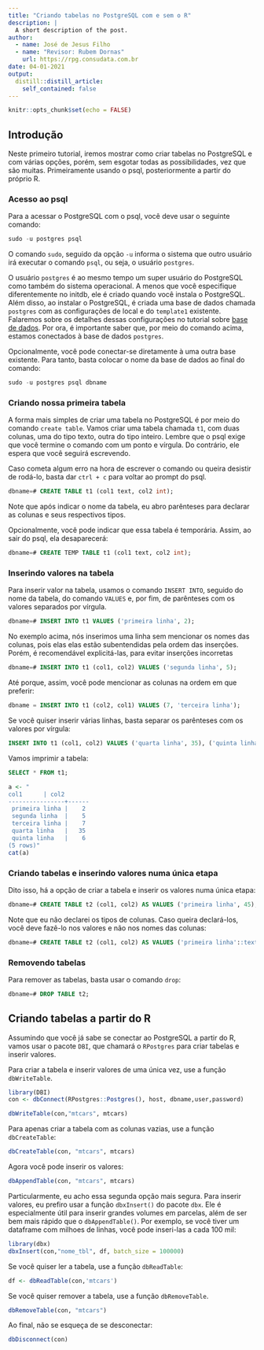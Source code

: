 ```yaml
---
title: "Criando tabelas no PostgreSQL com e sem o R"
description: |
  A short description of the post.
author:
  - name: José de Jesus Filho
  - name: "Revisor: Rubem Dornas"
    url: https://rpg.consudata.com.br
date: 04-01-2021
output:
  distill::distill_article:
    self_contained: false
---
```



```r
knitr::opts_chunk$set(echo = FALSE)
```



## Introdução

Neste primeiro tutorial, iremos mostrar como criar tabelas no PostgreSQL e com várias opções, porém, sem esgotar todas as possibilidades, vez que são muitas. Primeiramente usando o psql, posteriormente a partir do próprio R.

### Acesso ao psql

Para a acessar o PostgreSQL com o psql, você deve usar o seguinte comando:

```sql
sudo -u postgres psql
```

O comando `sudo`, seguido da opção `-u` informa o sistema que outro usuário irá executar o comando `psql`, ou seja, o usuário `postgres`.

O usuário `postgres` é ao mesmo tempo um super usuário do PostgreSQL como também do sistema operacional. A menos que você especifique diferentemente no initdb, ele é criado quando você instala o PostgreSQL. Além disso, ao instalar o PostgreSQL, é criada uma base de dados chamada `postgres` com as configurações de local e do `template1` existente. Falaremos sobre os detalhes dessas configurações no tutorial sobre [base de dados](https://app.consudata.com.br/postgresql/db). Por ora, é importante saber que, por meio do comando acima, estamos conectados à base de dados `postgres`. 

Opcionalmente, você pode conectar-se diretamente à uma outra base existente. Para tanto, basta colocar o nome da base de dados ao final do comando:

```sql
sudo -u postgres psql dbname
```

### Criando nossa primeira tabela

A forma mais simples de criar uma tabela no PostgreSQL é por meio do comando `create table`. Vamos criar uma tabela chamada `t1`, com duas colunas, uma do tipo texto, outra do tipo inteiro. Lembre que o psql exige que você termine o comando com um ponto e vírgula. Do contrário, ele espera que você seguirá escrevendo.

Caso cometa algum erro na hora de escrever o comando ou queira desistir de rodá-lo, basta dar `ctrl + c` para voltar ao prompt do psql.

```sql
dbname=# CREATE TABLE t1 (col1 text, col2 int);
```
Note que após indicar o nome da tabela, eu abro parênteses para declarar as colunas e seus respectivos tipos.

Opcionalmente, você pode indicar que essa tabela é temporária. Assim, ao sair do psql, ela desaparecerá:

```sql
dbname=# CREATE TEMP TABLE t1 (col1 text, col2 int);
```

### Inserindo valores na tabela

Para inserir valor na tabela, usamos o comando `INSERT INTO`, seguido do nome da tabela,  do comando `VALUES` e, por fim, de parênteses com os valores separados por vírgula.

```sql
dbname=# INSERT INTO t1 VALUES ('primeira linha', 2);
```

No exemplo acima, nós inserimos uma linha sem mencionar os nomes das colunas, pois elas elas estão subentendidas pela ordem das inserções. Porém, é recomendável explicitá-las, para evitar inserções incorretas

```sql
dbname=# INSERT INTO t1 (col1, col2) VALUES ('segunda linha', 5);
```

Até porque, assim, você pode mencionar as colunas na ordem em que preferir:

```sql
dbname = INSERT INTO t1 (col2, col1) VALUES (7, 'terceira linha');
```

Se você quiser inserir várias linhas, basta separar os parênteses com os valores por vírgula:

```sql
INSERT INTO t1 (col1, col2) VALUES ('quarta linha', 35), ('quinta linha', 6);
```

Vamos imprimir a tabela:

```sql
SELECT * FROM t1;

```

```r
a <- "
col1      | col2
----------------+------
 primeira linha |    2
 segunda linha  |    5
 terceira linha |    7
 quarta linha   |   35
 quinta linha   |    6
(5 rows)"
cat(a)
```


### Criando tabelas e inserindo valores numa única etapa

Dito isso, há a opção de criar a tabela e inserir os valores numa única etapa:

```sql
dbname=# CREATE TABLE t2 (col1, col2) AS VALUES ('primeira linha', 45);
```

Note que eu não declarei os tipos de colunas. Caso queira declará-los, você deve fazê-lo nos valores e não nos nomes das colunas:

```sql
dbname=# CREATE TABLE t2 (col1, col2) AS VALUES ('primeira linha'::text, 45::int);
```

### Removendo tabelas

Para remover as tabelas, basta usar o comando `drop`:


```sql
dbname=# DROP TABLE t2;
```

## Criando tabelas a partir do R

Assumindo que você já sabe se conectar ao PostgreSQL a partir do R, vamos usar o pacote `DBI`, que chamará o `RPostgres` para criar tabelas e inserir valores. 

Para criar a tabela e inserir valores de uma única vez, use a função `dbWriteTable`.

```r
library(DBI)
con <- dbConnect(RPostgres::Postgres(), host, dbname,user,password)

dbWriteTable(con,"mtcars", mtcars)
```

Para apenas criar a tabela com as colunas vazias, use a função `dbCreateTable`:

```r
dbCreateTable(con, "mtcars", mtcars)
```

Agora você pode inserir os valores:

```r
dbAppendTable(con, "mtcars", mtcars)
```

Particularmente, eu acho essa segunda opção mais segura. Para inserir valores, eu prefiro usar a função `dbxInsert()` do pacote `dbx`. Ele é especialmente útil para inserir grandes volumes em parcelas, além de ser bem mais rápido que o `dbAppendTable()`. Por exemplo, se você tiver um dataframe com milhoes de linhas, você pode inseri-las a cada 100 mil:

```r
library(dbx)
dbxInsert(con,"nome_tbl", df, batch_size = 100000)
```


Se você quiser ler a tabela, use a função `dbReadTable`:

```r
df <- dbReadTable(con,'mtcars')
```


Se você quiser remover a tabela, use a função `dbRemoveTable`.

```r
dbRemoveTable(con, "mtcars")
```

Ao final, não se esqueça de se desconectar:

```r
dbDisconnect(con)
```


